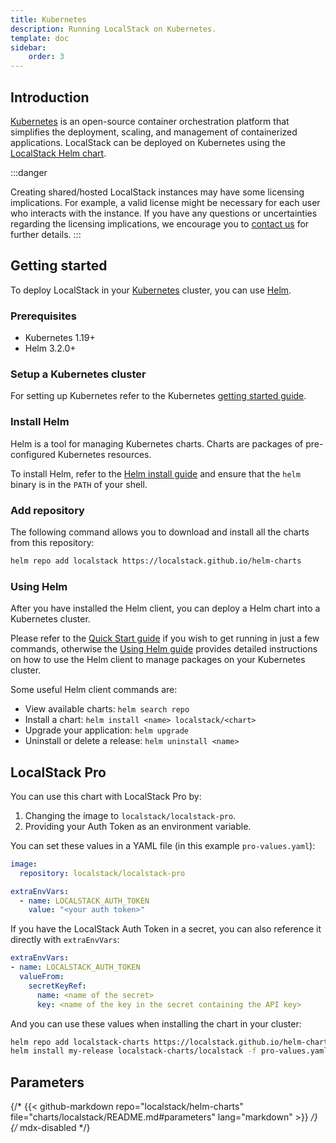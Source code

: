 ```yaml
---
title: Kubernetes
description: Running LocalStack on Kubernetes.
template: doc
sidebar:
    order: 3
---
```


## Introduction

[Kubernetes](https://kubernetes.io) is an open-source container orchestration platform that simplifies the deployment, scaling, and management of containerized applications.
LocalStack can be deployed on Kubernetes using the [LocalStack Helm chart](https://github.com/localstack/helm-charts).

:::danger

Creating shared/hosted LocalStack instances may have some licensing implications.
For example, a valid license might be necessary for each user who interacts with the instance.
If you have any questions or uncertainties regarding the licensing implications, we encourage you to [contact us](https://localstack.cloud/contact) for further details.
:::

## Getting started

To deploy LocalStack in your [Kubernetes](https://kubernetes.io/) cluster, you can use [Helm](https://helm.sh/).

### Prerequisites

- Kubernetes 1.19+
- Helm 3.2.0+

### Setup a Kubernetes cluster

For setting up Kubernetes refer to the Kubernetes  [getting started guide](https://kubernetes.io/docs/getting-started-guides/).

### Install Helm

Helm is a tool for managing Kubernetes charts.
Charts are packages of pre-configured Kubernetes resources.

To install Helm, refer to the  [Helm install guide](https://github.com/helm/helm#install) and ensure that the `helm` binary is in the `PATH` of your shell.

### Add repository

The following command allows you to download and install all the charts from this repository:

```bash
helm repo add localstack https://localstack.github.io/helm-charts
```

### Using Helm

After you have installed the Helm client, you can deploy a Helm chart into a Kubernetes cluster.

Please refer to the [Quick Start guide](https://helm.sh/docs/intro/quickstart/)  if you wish to get running in just a few commands, otherwise the [Using Helm guide](https://helm.sh/docs/intro/using_helm/) provides detailed instructions on how to use the Helm client to manage packages on your Kubernetes cluster.

Some useful Helm client commands are:

- View available charts: `helm search repo`
- Install a chart: `helm install <name> localstack/<chart>`
- Upgrade your application: `helm upgrade`
- Uninstall or delete a release: `helm uninstall <name>`

## LocalStack Pro

You can use this chart with LocalStack Pro by:

1. Changing the image to `localstack/localstack-pro`.
2. Providing your Auth Token as an environment variable.

You can set these values in a YAML file (in this example `pro-values.yaml`):

```yaml
image:
  repository: localstack/localstack-pro

extraEnvVars:
  - name: LOCALSTACK_AUTH_TOKEN
    value: "<your auth token>"
```

If you have the LocalStack Auth Token in a secret, you can also reference it directly with `extraEnvVars`:

```yaml
extraEnvVars:
- name: LOCALSTACK_AUTH_TOKEN
  valueFrom:
    secretKeyRef:
      name: <name of the secret>
      key: <name of the key in the secret containing the API key>
```

And you can use these values when installing the chart in your cluster:

```bash
helm repo add localstack-charts https://localstack.github.io/helm-charts
helm install my-release localstack-charts/localstack -f pro-values.yaml
```

## Parameters

{/* {{< github-markdown repo="localstack/helm-charts" file="charts/localstack/README.md#parameters" lang="markdown" >}} */} {/* mdx-disabled */}